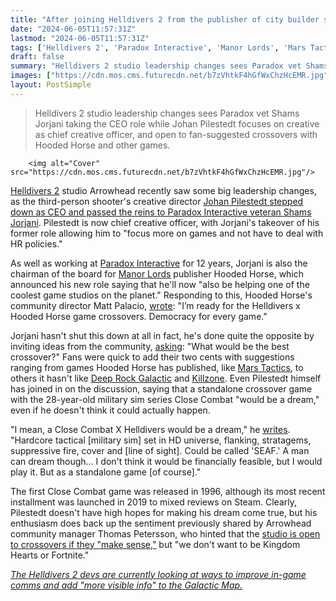 ```yaml
---
title: "After joining Helldivers 2 from the publisher of city builder sensation Manor Lords, CEO asks what the best crossover could be – and the creative director reckons it's a 28-year-old military sim series"
date: "2024-06-05T11:57:31Z"
lastmod: "2024-06-05T11:57:31Z"
tags: ['Helldivers 2', 'Paradox Interactive', 'Manor Lords', 'Mars Tactics', 'Deep Rock Galactic', 'Killzone', 'Close Combat', 'SEAF', 'Kingdom Hearts', 'Fortnite', 'Galactic Map']
draft: false
summary: "Helldivers 2 studio leadership changes sees Paradox vet Shams Jorjani taking the CEO role while Johan Pilestedt focuses on creative as chief creative officer, and open to fan-suggested crossovers with Hooded Horse and other games."
images: ["https://cdn.mos.cms.futurecdn.net/b7zVhtkF4hGfWxChzHcEMR.jpg"]
layout: PostSimple
---
```

> Helldivers 2 studio leadership changes sees Paradox vet Shams Jorjani taking the CEO role while Johan Pilestedt focuses on creative as chief creative officer, and open to fan-suggested crossovers with Hooded Horse and other games.


        <img alt="Cover" src="https://cdn.mos.cms.futurecdn.net/b7zVhtkF4hGfWxChzHcEMR.jpg"/>
        
[<u>Helldivers 2</u>](https://www.gamesradar.com/helldivers-2-guide/) studio Arrowhead recently saw some big leadership changes, as the third-person shooter's creative director [<u>Johan Pilestedt stepped down as CEO and passed the reins to Paradox Interactive veteran Shams Jorjani</u>](https://www.gamesradar.com/games/third-person-shooter/helldivers-2-director-hands-off-ceo-responsibilities-to-paradox-vet-to-deepen-his-love-for-game-creation-as-successor-points-out-bethesda-has-todd-howard-kojima-productions-has-kojima/). Pilestedt is now chief creative officer, with Jorjani's takeover of his former role allowing him to "focus more on games and not have to deal with HR policies." 

As well as working at [Paradox Interactive](https://www.gamesradar.com/tag/paradox-interactive/) for 12 years, Jorjani is also the chairman of the board for [<u>Manor Lords</u>](https://www.gamesradar.com/manor-lords-review/) publisher Hooded Horse, which announced his new role saying that he'll now "also be helping one of the coolest game studios on the planet." Responding to this, Hooded Horse's community director Matt Palacio, [<u>wrote</u>](https://x.com/Surreal_Beliefs/status/1793358672606687394): "I’m ready for the Helldivers x Hooded Horse game crossovers. Democracy for every game."

Jorjani hasn't shut this down at all in fact, he's done quite the opposite by inviting ideas from the community, [<u>asking</u>](https://x.com/ShamsJorjani/status/1793392169304133700): "What would be the best crossover?" Fans were quick to add their two cents with suggestions ranging from games Hooded Horse has published, like [<u>Mars Tactics</u>](https://x.com/Surreal_Beliefs/status/1793421689222742247), to others it hasn't like [<u>Deep Rock Galactic</u>](https://x.com/CrustCpt/status/1793763505931534683) and [<u>Killzone</u>](https://x.com/XenomorphPrime/status/1793415340069974304). Even Pilestedt himself has joined in on the discussion, saying that a standalone crossover game with the 28-year-old military sim series Close Combat "would be a dream," even if he doesn't think it could actually happen.

"I mean, a Close Combat X Helldivers would be a dream," he [<u>writes</u>](https://x.com/Pilestedt/status/1794035576028475788). "Hardcore tactical [military sim] set in HD universe, flanking, stratagems, suppressive fire, cover and [line of sight]. Could be called 'SEAF.' A man can dream though... I don't think it would be financially feasible, but I would play it. But as a standalone game [of course]."

The first Close Combat game was released in 1996, although its most recent installment was launched in 2019 to mixed reviews on Steam. Clearly, Pilestedt doesn't have high hopes for making his dream come true, but his enthusiasm does back up the sentiment previously shared by Arrowhead community manager Thomas Petersson, who hinted that the [<u>studio is open to crossovers if they "make sense,"</u>](https://www.gamesradar.com/helldivers-2-dev-doesnt-want-the-shooter-to-become-kingdom-hearts-or-fortnite-but-is-open-to-crossovers-if-they-make-sense/) but "we don't want to be Kingdom Hearts or Fortnite."

[<u><em>The Helldivers 2 devs are currently looking at ways to improve in-game comms and add "more visible info" to the Galactic Map.</em></u>](https://www.gamesradar.com/games/third-person-shooter/after-a-bumpy-major-order-victory-helldivers-2-devs-promise-more-visible-info-on-the-galactic-war-table-as-arrowhead-discusses-various-ways-of-improving-in-game-communication/)
        